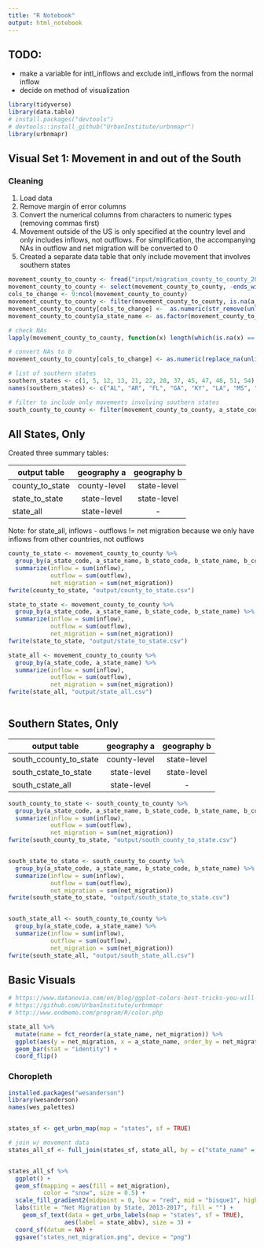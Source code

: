 ```yaml
---
title: "R Notebook"
output: html_notebook
---
```


## TODO:
* make a variable for intl_inflows and exclude intl_inflows from the normal inflow
* decide on method of visualization

```r
library(tidyverse)
library(data.table)
# install.packages("devtools")
# devtools::install_github("UrbanInstitute/urbnmapr")
library(urbnmapr)
```


## Visual Set 1: Movement in and out of the South

### Cleaning
1. Load data
2. Remove margin of error columns
3. Convert the numerical columns from characters to numeric types (removing commas first)
4. Movement outside of the US is only specified at the country level and only includes inflows, not outflows. For simplification, the accompanying NAs in outflow and net migration will be converted to 0
5. Created a separate data table that only include movement that involves southern states

```r
movement_county_to_county <- fread("input/migration_county_to_county_2013_2017.csv")
movement_county_to_county <- select(movement_county_to_county, -ends_with("moe"))
cols_to_change <- 9:ncol(movement_county_to_county)
movement_county_to_county <- filter(movement_county_to_county, is.na(a_state_code) == FALSE)
movement_county_to_county[cols_to_change] <-  as.numeric(str_remove(unlist(movement_county_to_county[cols_to_change]),","))
movement_county_to_county$a_state_name <- as.factor(movement_county_to_county$a_state_name)

# check NAs
lapply(movement_county_to_county, function(x) length(which(is.na(x) == TRUE)))

# convert NAs to 0
movement_county_to_county[cols_to_change] <- as.numeric(replace_na(unlist(movement_county_to_county[cols_to_change]),"0"))

# list of southern states
southern_states <- c(1, 5, 12, 13, 21, 22, 28, 37, 45, 47, 48, 51, 54)
names(southern_states) <- c("AL", "AR", "FL", "GA", "KY", "LA", "MS", "NC", "SC", "TN", "TX", "VA", "WV")    

# filter to include only movements involving southern states
south_county_to_county <- filter(movement_county_to_county, a_state_code %in% southern_states)

```

## All States, Only
Created three summary tables:

| output table    | geography a  | geography b |
|-----------------|:------------:|:-----------:|
| county_to_state | county-level | state-level |
| state_to_state  | state-level  | state-level |
| state_all       | state-level  | -           |

Note: for state_all, inflows - outflows != net migration because we only have inflows from other countries, not outflows

```r
county_to_state <- movement_county_to_county %>% 
  group_by(a_state_code, a_state_name, b_state_code, b_state_name, b_county_fips, b_county_name) %>%
  summarize(inflow = sum(inflow),
            outflow = sum(outflow), 
            net_migration = sum(net_migration))
fwrite(county_to_state, "output/county_to_state.csv")

state_to_state <- movement_county_to_county %>% 
  group_by(a_state_code, a_state_name, b_state_code, b_state_name) %>%
  summarize(inflow = sum(inflow),
            outflow = sum(outflow), 
            net_migration = sum(net_migration))
fwrite(state_to_state, "output/state_to_state.csv")

state_all <- movement_county_to_county %>% 
  group_by(a_state_code, a_state_name) %>%
  summarize(inflow = sum(inflow),
            outflow = sum(outflow), 
            net_migration = sum(net_migration))
fwrite(state_all, "output/state_all.csv")
  
```


## Southern States, Only
| output table           | geography a  | geography b |
|------------------------|:------------:|:-----------:|
| south_ccounty_to_state | county-level | state-level |
| south_cstate_to_state  | state-level  | state-level |
| south_cstate_all       | state-level  | -           |

```r
south_county_to_state <- south_county_to_county %>% 
  group_by(a_state_code, a_state_name, b_state_code, b_state_name, b_county_fips, b_county_name) %>%
  summarize(inflow = sum(inflow),
            outflow = sum(outflow), 
            net_migration = sum(net_migration))
fwrite(south_county_to_state, "output/south_county_to_state.csv")


south_state_to_state <- south_county_to_county %>% 
  group_by(a_state_code, a_state_name, b_state_code, b_state_name) %>%
  summarize(inflow = sum(inflow),
            outflow = sum(outflow), 
            net_migration = sum(net_migration))
fwrite(south_state_to_state, "output/south_state_to_state.csv")


south_state_all <- south_county_to_county %>% 
  group_by(a_state_code, a_state_name) %>%
  summarize(inflow = sum(inflow),
            outflow = sum(outflow), 
            net_migration = sum(net_migration))
fwrite(south_state_all, "output/south_state_all.csv")

```

## Basic Visuals


```r
# https://www.datanovia.com/en/blog/ggplot-colors-best-tricks-you-will-love/#gradient-or-continuous-colors
# https://github.com/UrbanInstitute/urbnmapr
# http://www.endmemo.com/program/R/color.php 
```



```r
state_all %>%
  mutate(name = fct_reorder(a_state_name, net_migration)) %>%
  ggplot(aes(y = net_migration, x = a_state_name, order_by = net_migration)) +
  geom_bar(stat = "identity") +
  coord_flip()


```

### Choropleth
```r
installed.packages("wesanderson")
library(wesanderson)
names(wes_palettes)


states_sf <- get_urbn_map(map = "states", sf = TRUE)

# join w/ movement data
states_all_sf <- full_join(states_sf, state_all, by = c("state_name" = "a_state_name"))


states_all_sf %>%
  ggplot() +
  geom_sf(mapping = aes(fill = net_migration),
          color = "snow", size = 0.5) +
  scale_fill_gradient2(midpoint = 0, low = "red", mid = "bisque1", high = "royalblue2", space = "Lab") + 
  labs(title = "Net Migration by State, 2013-2017", fill = "") +
    geom_sf_text(data = get_urbn_labels(map = "states", sf = TRUE), 
                aes(label = state_abbv), size = 3) +
  coord_sf(datum = NA) +
  ggsave("states_net_migration.png", device = "png")

```

